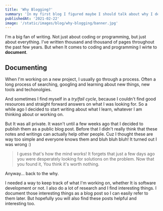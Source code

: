 ```yaml
---
title: 'Why Blogging?'
summary: 'In my first blog I figured maybe I should talk about why I decided to write blog posts in the first place.'
publishedAt: '2021-02-22'
image: '/static/images/blog/why-blogging/banner.jpg'
---
```


I'm a big fan of writing. Not just about coding or programming, but just about everything. I've written thousand and thousand of pages throughout the past few years.
But when It comes to coding and programming I wirte to **document**.

## Documenting

When I'm working on a new project, I usually go through a process.
Often a long process of searching, googling and learning about new things, new tools and techonolgies.

And sometimes I find myself in a _try/fail cycle_, because I couldn't find good resources and straight forward answers on what I was looking for.
So a while ago I decided to start writing about what I learn, whatever I am thinking about or working on.

But It was all private. It wasn't until a few weeks ago that I decided to publish them as a public blog post.
Before that I didn't really think that these notes and writings can actually help other people. Cuz I thought these are way too simple and everyone knows them and bluh bluh bluh!
It turned out I was wrong :)

> I guess that's how the mind works! It forgets that just a few days ago you were desperately looking for solutions on the problem. Now that you found it, You think it's worth nothing.

Anyway... back to the why.

I needed a way to keep track of what I'm working on, whether It is software development or not. I also do a lot of research and I find interesting things. I document those interesting things as a blog post so I can easily refer to them later.
But hopefully you will also find these posts helpful and interesting too.
